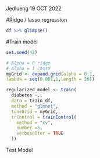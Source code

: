 Jedlueng 
19 OCT 2022 

#Ridge / lasso regression 

```r
df %>% glimpse() 
```


#Train model

```r
set.seed(42)

# Alpha = 0 ridge 
# Alpha = 1 Lasso 
myGrid <- expand.grid(alpha = 0:1,
lambda = seq(0.001,1,length = 20))

regularized_model <- train(
  diabetes ~., 
  data = train_df, 
  method = "glmnet",
  tuneGrid = myGrid, 
  trControl = trainControl(
    method = "cv",
    number =5,
    verboseIter = TRUE 
  ))
```
Test Model 


```r

```

